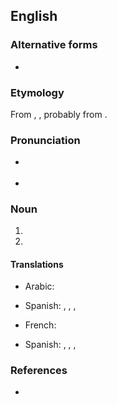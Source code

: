 {{also|za'atar}}
==English==
{{wikipedia}}

===Alternative forms===
* {{alter|en|za'atar}}

===Etymology===
From {{bor|en|ar|زَعْتَر}}, {{m|ar|صَعْتَر||wild thyme; condiment made from this herb}}, probably from {{der|en|syc|ܨܬܪܐ|tr=ṣatrāʾ}}.

===Pronunciation===
* {{a|UK}} {{IPA|/ˈzɑːtɑː/|lang=en}}
* {{a|US}} {{IPA|/ˈzɑtɑɹ/|lang=en}}

===Noun===
{{en-noun|-}}

# {{def|A particular [[herb]], similar in flavor to [[thyme]] or [[oregano]], used in [[Arab]] and [[Israeli]] [[cuisine]], made from various [[Middle Eastern]] [[herb]]s.}}
# {{def|A [[Middle Eastern]] [[seasoning]], having the herb as the main ingredient, with [[sumac]] (or other tart-flavored equivalent) and [[sesame]] seeds.}}

====Translations====
{{trans-top|herb}}
* Arabic: {{t|ar|زَعْتَر نَابْلُسِيّ|m}}
{{trans-mid}}
* Spanish: {{t|es|za'atar|m}}, {{t|es|zaatar|m}}, {{t|es|zatar|m}}, {{t|es|zahatar|m}}
{{trans-bottom}}

{{trans-top|seasoning}}
* French: {{t+|fr|zaatar|m}}
{{trans-mid}}
* Spanish: {{t|es|za'atar|m}}, {{t|es|zaatar|m}}, {{t|es|zatar|m}}, {{t|es|zahatar|m}}
{{trans-bottom}}

{{topics|en|Herbs|Mint family plants|Seasonings}}

===References===
* {{R:Oxford Dictionaries Online}}